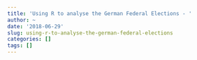 ```yaml
---
title: 'Using R to analyse the German Federal Elections - '
author: ~
date: '2018-06-29'
slug: using-r-to-analyse-the-german-federal-elections
categories: []
tags: []
---
```


